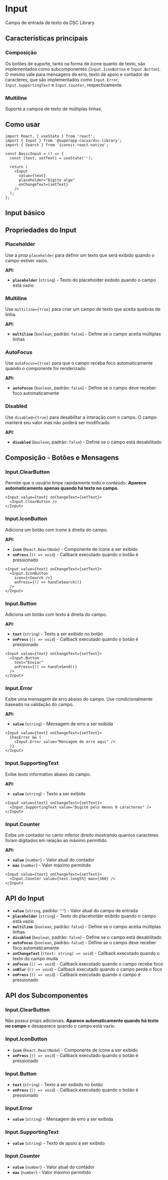 

<Meta title="Componentes/Inputs/Input/Documentação" />

# Input

Campo de entrada de texto da DSC Library.

## Características principais

### Composição
Os botões de suporte, tanto na forma de ícone quanto de texto, são implementados como subcomponentes (`Input.IconButton` e `Input.Button`). O mesmo vale para mensagens de erro, texto de apoio e contador de caracteres, que são implementados como `Input.Error`, `Input.SupportingText` e `Input.Counter`, respectivamente.

### Multiline
Suporte a campos de texto de múltiplas linhas.

## Como usar

```tsx
import React, { useState } from 'react';
import { Input } from '@superapp-caixa/dsc-library';
import { Search } from 'iconoir-react-native';

const BasicInput = () => {
  const [text, setText] = useState('');

  return (
    <Input 
      value={text}
      placeholder="Digite algo"
      onChangeText={setText}
    />
  );
};
```

## Input básico

<Canvas of={InputStories.Default} />

## Propriedades do Input

### Placeholder

Use a prop `placeholder` para definir um texto que será exibido quando o campo estiver vazio.

**API:**
- **`placeholder`** (`string`) - Texto do placeholder exibido quando o campo está vazio

<Canvas of={InputStories.Default} />

### Multiline

Use `multiline={true}` para criar um campo de texto que aceita quebras de linha.

**API:**
- **`multiline`** (`boolean`, padrão: `false`) - Define se o campo aceita múltiplas linhas

<Canvas of={InputStories.Multiline} />

### AutoFocus

Use `autoFocus={true}` para que o campo receba foco automaticamente quando o componente for renderizado.

**API:**
- **`autoFocus`** (`boolean`, padrão: `false`) - Define se o campo deve receber foco automaticamente

<Canvas of={InputStories.AutoFocus} />

### Disabled

Use `disabled={true}` para desabilitar a interação com o campo. O campo manterá seu valor mas não poderá ser modificado.

**API:**
- **`disabled`** (`boolean`, padrão: `false`) - Define se o campo está desabilitado

<Canvas of={InputStories.Disabled} />

## Composição - Botões e Mensagens

### Input.ClearButton

Permite que o usuário limpe rapidamente todo o conteúdo. **Aparece automaticamente apenas quando há texto no campo.**

<Canvas of={InputStories.WithClearButton} />

```tsx
<Input value={text} onChangeText={setText}>
  <Input.ClearButton />
</Input>
```

### Input.IconButton

Adiciona um botão com ícone à direita do campo.

**API:**
- **`icon`** (`React.ReactNode`) - Componente de ícone a ser exibido
- **`onPress`** (`() => void`) - Callback executado quando o botão é pressionado

<Canvas of={InputStories.WithIconButton} />

```tsx
<Input value={text} onChangeText={setText}>
  <Input.IconButton 
    icon={<Search />} 
    onPress={() => handleSearch()} 
  />
</Input>
```

### Input.Button

Adiciona um botão com texto à direita do campo.

**API:**
- **`text`** (`string`) - Texto a ser exibido no botão
- **`onPress`** (`() => void`) - Callback executado quando o botão é pressionado

<Canvas of={InputStories.WithTextButton} />

```tsx
<Input value={text} onChangeText={setText}>
  <Input.Button 
    text="Enviar" 
    onPress={() => handleSend()} 
  />
</Input>
```

### Input.Error

Exibe uma mensagem de erro abaixo do campo. Use condicionalmente baseado na validação do campo.

**API:**
- **`value`** (`string`) - Mensagem de erro a ser exibida

<Canvas of={InputStories.WithError} />

```tsx
<Input value={text} onChangeText={setText}>
  {hasError && (
    <Input.Error value="Mensagem de erro aqui" />
  )}
</Input>
```

### Input.SupportingText

Exibe texto informativo abaixo do campo.

**API:**
- **`value`** (`string`) - Texto a ser exibido

<Canvas of={InputStories.WithSupportingText} />

```tsx
<Input value={text} onChangeText={setText}>
  <Input.SupportingText value="Digite pelo menos 8 caracteres" />
</Input>
```

### Input.Counter

Exibe um contador no canto inferior direito mostrando quantos caracteres foram digitados em relação ao máximo permitido.

**API:**
- **`value`** (`number`) - Valor atual do contador
- **`max`** (`number`) - Valor máximo permitido

<Canvas of={InputStories.WithCounter} />

```tsx
<Input value={text} onChangeText={setText}>
  <Input.Counter value={text.length} max={100} />
</Input>
```

## API do Input

- **`value`** (`string`, padrão: `""`) - Valor atual do campo de entrada
- **`placeholder`** (`string`) - Texto do placeholder exibido quando o campo está vazio
- **`multiline`** (`boolean`, padrão: `false`) - Define se o campo aceita múltiplas linhas
- **`disabled`** (`boolean`, padrão: `false`) - Define se o campo está desabilitado
- **`autoFocus`** (`boolean`, padrão: `false`) - Define se o campo deve receber foco automaticamente
- **`onChangeText`** (`(text: string) => void`) - Callback executado quando o texto do campo muda
- **`onFocus`** (`() => void`) - Callback executado quando o campo recebe foco
- **`onBlur`** (`() => void`) - Callback executado quando o campo perde o foco
- **`onPress`** (`() => void`) - Callback executado quando o campo é pressionado

## API dos Subcomponentes

### Input.ClearButton

Não possui props adicionais. **Aparece automaticamente quando há texto no campo** e desaparece quando o campo está vazio.

### Input.IconButton

- **`icon`** (`React.ReactNode`) - Componente de ícone a ser exibido
- **`onPress`** (`() => void`) - Callback executado quando o botão é pressionado

### Input.Button

- **`text`** (`string`) - Texto a ser exibido no botão
- **`onPress`** (`() => void`) - Callback executado quando o botão é pressionado

### Input.Error

- **`value`** (`string`) - Mensagem de erro a ser exibida

### Input.SupportingText

- **`value`** (`string`) - Texto de apoio a ser exibido

### Input.Counter

- **`value`** (`number`) - Valor atual do contador
- **`max`** (`number`) - Valor máximo permitido
